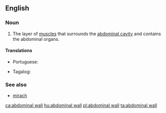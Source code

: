 ==English==
{{wikipedia}}

===Noun===
{{en-noun|head=[[abdominal]] [[wall]]}}

# The layer of [[muscle]]s that surrounds the [[abdominal cavity]] and contains the abdominal organs.

====Translations====
{{trans-top|muscles that surround the abdominal cavity}}
* Portuguese: {{t|pt|parede abdominal|f}}
{{trans-mid}}
* Tagalog: {{t|tl|pantiyang dinding}}
{{trans-bottom}}

===See also===
* [[mirach]]

[[ca:abdominal wall]]
[[hu:abdominal wall]]
[[pl:abdominal wall]]
[[ta:abdominal wall]]